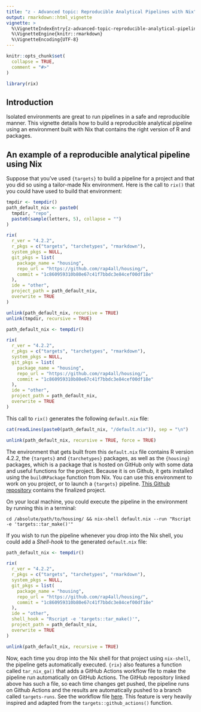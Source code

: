 ```yaml
---
title: "z - Advanced topic: Reproducible Analytical Pipelines with Nix"
output: rmarkdown::html_vignette
vignette: >
  %\VignetteIndexEntry{z-advanced-topic-reproducible-analytical-pipelines-with-nix}
  %\VignetteEngine{knitr::rmarkdown}
  %\VignetteEncoding{UTF-8}
---
```


```r
knitr::opts_chunk$set(
  collapse = TRUE,
  comment = "#>"
)
```

```r
library(rix)
```

## Introduction

Isolated environments are great to run pipelines in a safe and reproducible
manner. This vignette details how to build a reproducible analytical pipeline
using an environment built with Nix that contains the right version of R and
packages.


## An example of a reproducible analytical pipeline using Nix

Suppose that you've used `{targets}` to build a pipeline for a project and that
you did so using a tailor-made Nix environment. Here is the call to `rix()` that
you could have used to build that environment:

```r
tmpdir <- tempdir()
path_default_nix <- paste0(
  tmpdir, "repo",
  paste0(sample(letters, 5), collapse = "")
)

rix(
  r_ver = "4.2.2",
  r_pkgs = c("targets", "tarchetypes", "rmarkdown"),
  system_pkgs = NULL,
  git_pkgs = list(
    package_name = "housing",
    repo_url = "https://github.com/rap4all/housing/",
    commit = "1c860959310b80e67c41f7bbdc3e84cef00df18e"
  ),
  ide = "other",
  project_path = path_default_nix,
  overwrite = TRUE
)

unlink(path_default_nix, recursive = TRUE)
unlink(tmpdir, recursive = TRUE)
```

```r
path_default_nix <- tempdir()

rix(
  r_ver = "4.2.2",
  r_pkgs = c("targets", "tarchetypes", "rmarkdown"),
  system_pkgs = NULL,
  git_pkgs = list(
    package_name = "housing",
    repo_url = "https://github.com/rap4all/housing/",
    commit = "1c860959310b80e67c41f7bbdc3e84cef00df18e"
  ),
  ide = "other",
  project_path = path_default_nix,
  overwrite = TRUE
)
```

This call to `rix()` generates the following `default.nix` file:

```r
cat(readLines(paste0(path_default_nix, "/default.nix")), sep = "\n")
```

```r
unlink(path_default_nix, recursive = TRUE, force = TRUE)
```

The environment that gets built from this `default.nix` file contains R version
4.2.2, the `{targets}` and `{tarchetypes}` packages, as well as the `{housing}`
packages, which is a package that is hosted on GitHub only with some data and
useful functions for the project. Because it is on Github, it gets installed
using the `buildRPackage` function from Nix. You can use this environment to
work on you project, or to launch a `{targets}` pipeline. [This Github
repository](https://github.com/ropensci/nix_targets_pipeline/tree/master)
contains the finalized project.

On your local machine, you could execute the pipeline in the environment by
running this in a terminal:

```
cd /absolute/path/to/housing/ && nix-shell default.nix --run "Rscript -e 'targets::tar_make()'"
```

If you wish to run the pipeline whenever you drop into the Nix shell, you could
add a *Shell-hook* to the generated `default.nix` file:

```r
path_default_nix <- tempdir()

rix(
  r_ver = "4.2.2",
  r_pkgs = c("targets", "tarchetypes", "rmarkdown"),
  system_pkgs = NULL,
  git_pkgs = list(
    package_name = "housing",
    repo_url = "https://github.com/rap4all/housing/",
    commit = "1c860959310b80e67c41f7bbdc3e84cef00df18e"
  ),
  ide = "other",
  shell_hook = "Rscript -e 'targets::tar_make()'",
  project_path = path_default_nix,
  overwrite = TRUE
)

unlink(path_default_nix, recursive = TRUE)
```

Now, each time you drop into the Nix shell for that project using `nix-shell`,
the pipeline gets automatically executed. `{rix}` also features a function
called `tar_nix_ga()` that adds a GitHub Actions workflow file to make the
pipeline run automatically on GitHub Actions. The GitHub repository linked above
has such a file, so each time changes get pushed, the pipeline runs on Github
Actions and the results are automatically pushed to a branch called
`targets-runs`. See the workflow file
[here](https://github.com/ropensci/nix_targets_pipeline/blob/master/.github/workflows/run-pipeline.yaml).
This feature is very heavily inspired and adapted from the
`targets::github_actions()` function.

